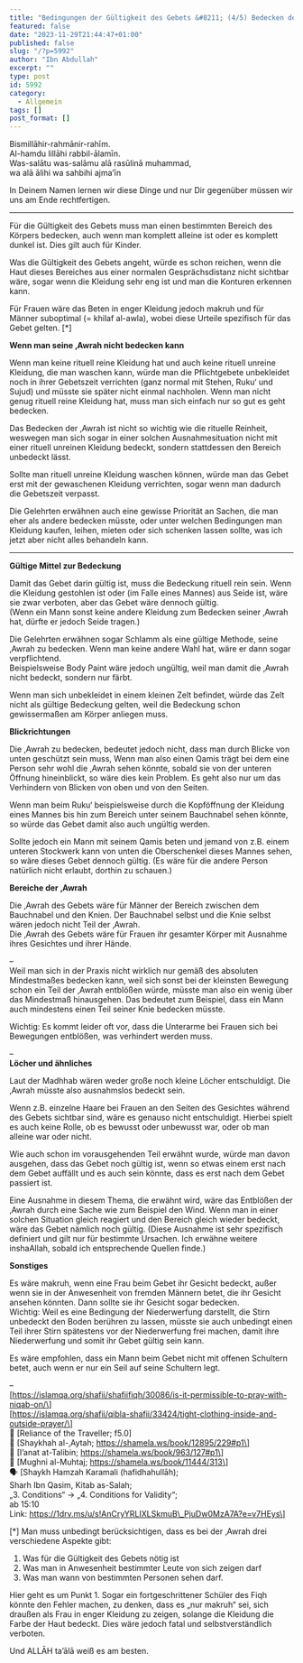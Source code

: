 ```yaml
---
title: "Bedingungen der Gültigkeit des Gebets &#8211; (4/5) Bedecken der &#8218;Awrah"
featured: false
date: "2023-11-29T21:44:47+01:00"
published: false
slug: "/?p=5992"
author: "Ibn Abdullah"
excerpt: ""
type: post
id: 5992
category:
  - Allgemein
tags: []
post_format: []
---
```


Bismillāhir-rahmānir-rahīm.  
Al-hamdu lillāhi rabbil-ālamīn.  
Was-salātu was-salāmu alā rasūlinā muhammad,  
wa alā ālihi wa sahbihi ajma’īn

In Deinem Namen lernen wir diese Dinge und nur Dir gegenüber müssen wir uns am Ende rechtfertigen.

---

Für die Gültigkeit des Gebets muss man einen bestimmten Bereich des Körpers bedecken, auch wenn man komplett alleine ist oder es komplett dunkel ist. Dies gilt auch für Kinder.

Was die Gültigkeit des Gebets angeht, würde es schon reichen, wenn die Haut dieses Bereiches aus einer normalen Gesprächsdistanz nicht sichtbar wäre, sogar wenn die Kleidung sehr eng ist und man die Konturen erkennen kann.

Für Frauen wäre das Beten in enger Kleidung jedoch makruh und für Männer suboptimal (= khilaf al-awla), wobei diese Urteile spezifisch für das Gebet gelten. \[\*\]

**Wenn man seine ‚Awrah nicht bedecken kann**

Wenn man keine rituell reine Kleidung hat und auch keine rituell unreine Kleidung, die man waschen kann, würde man die Pflichtgebete unbekleidet noch in ihrer Gebetszeit verrichten (ganz normal mit Stehen, Ruku‘ und Sujud) und müsste sie später nicht einmal nachholen. Wenn man nicht genug rituell reine Kleidung hat, muss man sich einfach nur so gut es geht bedecken.

Das Bedecken der ‚Awrah ist nicht so wichtig wie die rituelle Reinheit, weswegen man sich sogar in einer solchen Ausnahmesituation nicht mit einer rituell unreinen Kleidung bedeckt, sondern stattdessen den Bereich unbedeckt lässt.

Sollte man rituell unreine Kleidung waschen können, würde man das Gebet erst mit der gewaschenen Kleidung verrichten, sogar wenn man dadurch die Gebetszeit verpasst.

Die Gelehrten erwähnen auch eine gewisse Priorität an Sachen, die man eher als andere bedecken müsste, oder unter welchen Bedingungen man Kleidung kaufen, leihen, mieten oder sich schenken lassen sollte, was ich jetzt aber nicht alles behandeln kann.

---

**Gültige Mittel zur Bedeckung**

Damit das Gebet darin gültig ist, muss die Bedeckung rituell rein sein. Wenn die Kleidung gestohlen ist oder (im Falle eines Mannes) aus Seide ist, wäre sie zwar verboten, aber das Gebet wäre dennoch gültig.  
(Wenn ein Mann sonst keine andere Kleidung zum Bedecken seiner ‚Awrah hat, dürfte er jedoch Seide tragen.)

Die Gelehrten erwähnen sogar Schlamm als eine gültige Methode, seine ‚Awrah zu bedecken. Wenn man keine andere Wahl hat, wäre er dann sogar verpflichtend.  
Beispielsweise Body Paint wäre jedoch ungültig, weil man damit die ‚Awrah nicht bedeckt, sondern nur färbt.

Wenn man sich unbekleidet in einem kleinen Zelt befindet, würde das Zelt nicht als gültige Bedeckung gelten, weil die Bedeckung schon gewissermaßen am Körper anliegen muss.

**Blickrichtungen**

Die ‚Awrah zu bedecken, bedeutet jedoch nicht, dass man durch Blicke von unten geschützt sein muss, Wenn man also einen Qamis trägt bei dem eine Person sehr wohl die ‚Awrah sehen könnte, sobald sie von der unteren Öffnung hineinblickt, so wäre dies kein Problem. Es geht also nur um das Verhindern von Blicken von oben und von den Seiten.

Wenn man beim Ruku‘ beispielsweise durch die Kopföffnung der Kleidung eines Mannes bis hin zum Bereich unter seinem Bauchnabel sehen könnte, so würde das Gebet damit also auch ungültig werden.

Sollte jedoch ein Mann mit seinem Qamis beten und jemand von z.B. einem unteren Stockwerk kann von unten die Oberschenkel dieses Mannes sehen, so wäre dieses Gebet dennoch gültig. (Es wäre für die andere Person natürlich nicht erlaubt, dorthin zu schauen.)

**Bereiche der ‚Awrah**

Die ‚Awrah des Gebets wäre für Männer der Bereich zwischen dem Bauchnabel und den Knien. Der Bauchnabel selbst und die Knie selbst wären jedoch nicht Teil der ‚Awrah.  
Die ‚Awrah des Gebets wäre für Frauen ihr gesamter Körper mit Ausnahme ihres Gesichtes und ihrer Hände.

–  
Weil man sich in der Praxis nicht wirklich nur gemäß des absoluten Mindestmaßes bedecken kann, weil sich sonst bei der kleinsten Bewegung schon ein Teil der ‚Awrah entblößen würde, müsste man also ein wenig über das Mindestmaß hinausgehen. Das bedeutet zum Beispiel, dass ein Mann auch mindestens einen Teil seiner Knie bedecken müsste.

Wichtig: Es kommt leider oft vor, dass die Unterarme bei Frauen sich bei Bewegungen entblößen, was verhindert werden muss.

–  
**Löcher und ähnliches**

Laut der Madhhab wären weder große noch kleine Löcher entschuldigt. Die ‚Awrah müsste also ausnahmslos bedeckt sein.

Wenn z.B. einzelne Haare bei Frauen an den Seiten des Gesichtes während des Gebets sichtbar sind, wäre es genauso nicht entschuldigt. Hierbei spielt es auch keine Rolle, ob es bewusst oder unbewusst war, oder ob man alleine war oder nicht.

Wie auch schon im vorausgehenden Teil erwähnt wurde, würde man davon ausgehen, dass das Gebet noch gültig ist, wenn so etwas einem erst nach dem Gebet auffällt und es auch sein könnte, dass es erst nach dem Gebet passiert ist.

Eine Ausnahme in diesem Thema, die erwähnt wird, wäre das Entblößen der ‚Awrah durch eine Sache wie zum Beispiel den Wind. Wenn man in einer solchen Situation gleich reagiert und den Bereich gleich wieder bedeckt, wäre das Gebet nämlich noch gültig. (Diese Ausnahme ist sehr spezifisch definiert und gilt nur für bestimmte Ursachen. Ich erwähne weitere inshaAllah, sobald ich entsprechende Quellen finde.)

**Sonstiges**

Es wäre makruh, wenn eine Frau beim Gebet ihr Gesicht bedeckt, außer wenn sie in der Anwesenheit von fremden Männern betet, die ihr Gesicht ansehen könnten. Dann sollte sie ihr Gesicht sogar bedecken.  
Wichtig: Weil es eine Bedingung der Niederwerfung darstellt, die Stirn unbedeckt den Boden berühren zu lassen, müsste sie auch unbedingt einen Teil ihrer Stirn spätestens vor der Niederwerfung frei machen, damit ihre Niederwerfung und somit ihr Gebet gültig sein kann.

Es wäre empfohlen, dass ein Mann beim Gebet nicht mit offenen Schultern betet, auch wenn er nur ein Seil auf seine Schultern legt.

–  
\[https://islamqa.org/shafii/shafiifiqh/30086/is-it-permissible-to-pray-with-niqab-on/\]  
\[https://islamqa.org/shafii/qibla-shafii/33424/tight-clothing-inside-and-outside-prayer/\]  
:green_book: \[Reliance of the Traveller; f5.0\]  
:green_book: \[Shaykhah al-‚Aytah; https://shamela.ws/book/12895/229#p1\]  
:green_book: \[I’anat at-Talibin; https://shamela.ws/book/963/127#p1\]  
:green_book: \[Mughni al-Muhtaj; https://shamela.ws/book/11444/313\]  
:speaking_head: \[Shaykh Hamzah Karamali (hafidhahullāh);  
Sharh Ibn Qasim, Kitab as-Salah;  
„3. Conditions“ -&gt; „4. Conditions for Validity“;  
ab 15:10  
Link: https://1drv.ms/u/s!AnCryYRLIXLSkmuB\_PjuDw0MzA7A?e=v7HEys\]

\[\*\] Man muss unbedingt berücksichtigen, dass es bei der ‚Awrah drei verschiedene Aspekte gibt:

1. Was für die Gültigkeit des Gebets nötig ist
2. Was man in Anwesenheit bestimmter Leute von sich zeigen darf
3. Was man wann von bestimmten Personen sehen darf.

Hier geht es um Punkt 1. Sogar ein fortgeschrittener Schüler des Fiqh könnte den Fehler machen, zu denken, dass es „nur makruh“ sei, sich draußen als Frau in enger Kleidung zu zeigen, solange die Kleidung die Farbe der Haut bedeckt. Dies wäre jedoch fatal und selbstverständlich verboten.

Und ALLĀH ta’ālā weiß es am besten.
